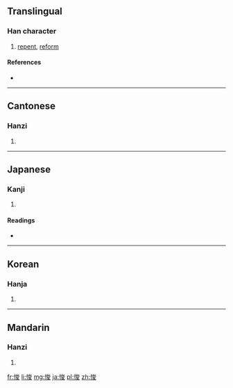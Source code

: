 {{also|恂}}
==Translingual==

===Han character===
{{Han char|rn=61|rad=心|as=07|sn=10|four=9304<sub>7</sub>|canj=心戈金水 (PICE)}}

# [[repent]], [[reform]]

====References====
* {{Han ref|kx=0387.340|dkj=10674|dj=0720.150|hdz=42307.080|uh=609B|ud=24731|bh=D1AA|bd=53674}}

----

==Cantonese==

===Hanzi===
{{yue-hanzi|jyut=|y=syun1}}

# {{defn|lang=yue|sort=心07}}

----

==Japanese==

===Kanji===
{{ja-kanji|grade=|rs=心07}}

# {{defn|lang=ja|sort=心07}}

====Readings====
* {{ja-readings|on=[[せん]] (sen), [[しゅん]] (shun)|kun=[[あらためる]] (aratameru)}}

----

==Korean==

===Hanja===
{{ko-hanja|hangeul=전|eumhun=|rv=jeon|mr=chŏn|y=cen}}

# {{defn|lang=ko|sort=心07}}

----

==Mandarin==

===Hanzi===
{{cmn-hanzi|pin=[[quān]] ([[quan1]])|wg=ch'üan<sup>1</sup>}}

# {{defn|lang=cmn|sort=心07}}

[[fr:悛]]
[[li:悛]]
[[mg:悛]]
[[ja:悛]]
[[pl:悛]]
[[zh:悛]]